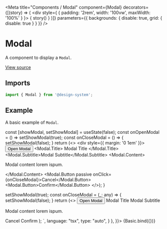 
<Meta
  title="Components / Modal"
  component={Modal}
  decorators={[(story) => (
    <div style={ { padding: '2rem', width: '100vw', maxWidth: '100%' } }>
      { story() }
    </div>
  )]}
  parameters={{ backgrounds: { disable: true, grid: { disable: true } } }}
/>

# Modal

A component to display a `Modal`.

[View source](https://github.com/actarian/design-system/tree/main/src/@components/modal)

## Imports

```js
import { Modal } from '@design-system';
```

<!--
## Props

<ArgsTable of={ModalProps} />
-->

## Example

A basic example of `Modal`.

  const [showModal, setShowModal] = useState(false);
  const onOpenModal = () => setShowModal(true);
  const onCloseModal = () => {
    setShowModal(false);
  }
  return (<>
    <div style={{ margin: '0 1em' }}>
      <Button type="default" marginBottom="1rem" onClick={onOpenModal}>Open Modal</Button>
      <Modal width="30rem" visible={showModal} onClose={onCloseModal}>
        <Modal.Title>
          <Text type="8" fontWeight="700">Modal Title</Text>
        </Modal.Title>
        <Modal.Subtitle>Modal Subtitle</Modal.Subtitle>
        <Modal.Content>
          <p>Modal content lorem ispum.</p>
        </Modal.Content>
        <Modal.Button passive onClick={onCloseModal}>Cancel</Modal.Button>
        <Modal.Button>Confirm</Modal.Button>
      </Modal>
    </div>
  </>);
}

<Canvas>
  <Story name="basic" args={{ type: 'default' }} parameters={{
    docs: {
      source: {
        code: `
  const [showModal, setShowModal] = useState(false);
  const onOpenModal = () => setShowModal(true);
  const onCloseModal = (_: any) => {
    setShowModal(false);
  }
  return (<>
      <Button type="default" marginBottom="1rem" onClick={onOpenModal}>Open Modal</Button>
      <Modal width="30rem" visible={showModal} onClose={onCloseModal}>
        <Modal.Title>
          <Text type="8" fontWeight="700">Modal Title</Text>
        </Modal.Title>
        <Modal.Subtitle>Modal Subtitle</Modal.Subtitle>
        <Modal.Content>
          <p>Modal content lorem ispum.</p>
        </Modal.Content>
        <Modal.Button passive onClick={onCloseModal}>Cancel</Modal.Button>
        <Modal.Button>Confirm</Modal.Button>
      </Modal>
  </>);
        `,
        language: "tsx",
        type: "auto",
      }
    },
  }}>
    {Basic.bind({})}
  </Story>
</Canvas>
